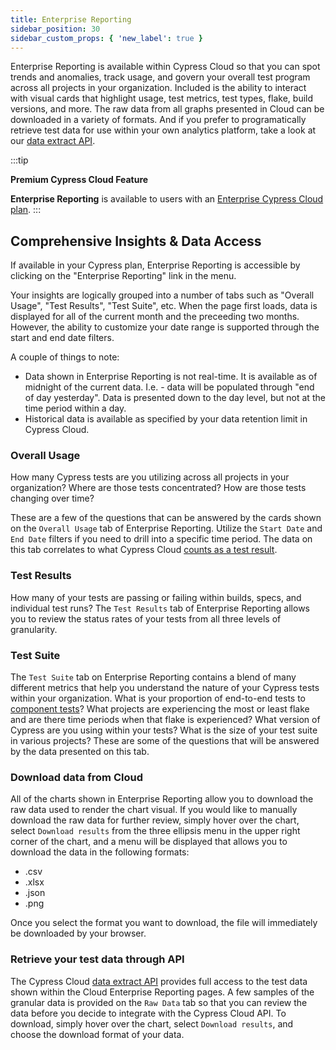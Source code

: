 ```yaml
---
title: Enterprise Reporting
sidebar_position: 30
sidebar_custom_props: { 'new_label': true }
---
```


Enterprise Reporting is available within Cypress Cloud so that you can spot trends and anomalies,
track usage, and govern your overall test program across all projects in your organization. Included
is the ability to interact with visual cards that highlight usage, test metrics, test types, flake,
build versions, and more. The raw data from all graphs presented in Cloud can be downloaded in a variety
of formats. And if you prefer to programatically retrieve test data for use within your own analytics
platform, take a look at our [data extract API](/guides/cloud/integrations/data-extract-api).

:::tip

<Icon name="star" /> **Premium Cypress Cloud Feature**

**Enterprise Reporting** is available to users with an
[Enterprise Cypress Cloud plan](https://cypress.io/pricing).
:::

## Comprehensive Insights & Data Access

If available in your Cypress plan, Enterprise Reporting is accessible by clicking on the "Enterprise
Reporting" link in the menu.

Your insights are logically grouped into a number of tabs such as "Overall Usage", "Test Results", "Test
Suite", etc. When the page first loads, data is displayed for all of the current month and the preceeding
two months. However, the ability to customize your date range is supported through the start and end date
filters.

A couple of things to note:

- Data shown in Enterprise Reporting is not real-time. It is available as of midnight of the current data.
  I.e. - data will be populated through "end of day yesterday". Data is presented down to the day level, but
  not at the time period within a day.
- Historical data is available as specified by your data retention limit in Cypress Cloud.

### Overall Usage

How many Cypress tests are you utilizing across all projects in your organization? Where are those tests concentrated?
How are those tests changing over time?

These are a few of the questions that can be answered by the cards shown on the `Overall Usage` tab of Enterprise
Reporting. Utilize the `Start Date` and `End Date` filters if you need to drill into a specific time period. The data
on this tab correlates to what Cypress Cloud [counts as a test result](/faq/questions/cloud-faq#What-counts-as-a-test-result).

<DocsImage
  src="/img/guides/cloud/analytics/enterprise-reporting-usage-report.png"
  alt="Cloud Enterprise Reporting usage report"
/>

### Test Results

How many of your tests are passing or failing within builds, specs, and individual test runs? The `Test Results` tab
of Enterprise Reporting allows you to review the status rates of your tests from all three levels of granularity.

<DocsImage
  src="/img/guides/cloud/analytics/enterprise-reporting-test-results.png"
  alt="Cloud Enterprise Reporting test results report"
/>

### Test Suite

The `Test Suite` tab on Enterprise Reporting contains a blend of many different metrics that help you understand the
nature of your Cypress tests within your organization. What is your proportion of end-to-end tests to
[component tests](/guides/component-testing/overview)? What projects are experiencing the most or least flake and are there
time periods when that flake is experienced? What version of Cypress are you using within your tests? What is the size of your
test suite in various projects? These are some of the questions that will be answered by the data presented on this tab.

<DocsImage
  src="/img/guides/cloud/analytics/enterprise-reporting-test-suite.png"
  alt="Cloud Enterprise Reporting test suite report"
/>

### Download data from Cloud

All of the charts shown in Enterprise Reporting allow you to download the raw data used to
render the chart visual. If you would like to manually download the raw data for further review, simply
hover over the chart, select `Download results` from the three ellipsis menu in the upper right corner of the
chart, and a menu will be displayed that allows you to download the data in the following formats:

- .csv
- .xlsx
- .json
- .png

Once you select the format you want to download, the file will immediately be downloaded by your browser.

<DocsImage
  src="/img/guides/cloud/analytics/enterprise-reporting-download.png"
  alt="Cloud Enterprise Reporting download data"
/>

### Retrieve your test data through API

The Cypress Cloud [data extract API](/guides/cloud/integrations/data-extract-api) provides full access to
the test data shown within the Cloud Enterprise Reporting pages. A few samples of the granular data is
provided on the `Raw Data` tab so that you can review the data before you decide to integrate with the
Cypress Cloud API. To download, simply hover over the chart, select `Download results`, and choose the
download format of your data.

<DocsImage
  src="/img/guides/cloud/analytics/enterprise-reporting-sample-download.png"
  alt="Cloud Enterprise Reporting retrieve JWT"
/>
